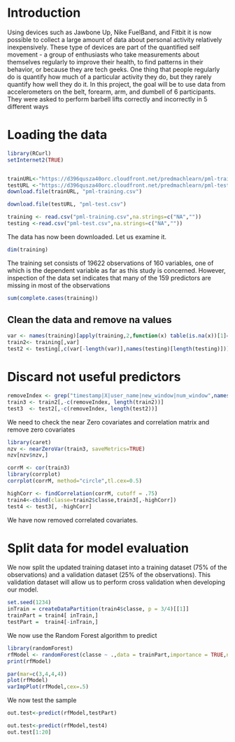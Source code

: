 # Introduction
Using devices such as Jawbone Up, Nike FuelBand, and Fitbit it is now possible to collect a large amount of data about personal activity relatively inexpensively. These type of devices are part of the quantified self movement - a group of enthusiasts who take measurements about themselves regularly to improve their health, to find patterns in their behavior, or because they are tech geeks. One thing that people regularly do is quantify how much of a particular activity they do, but they rarely quantify how well they do it. In this project, the goal will be to use data from accelerometers on the belt, forearm, arm, and dumbell of 6 participants. They were asked to perform barbell lifts correctly and incorrectly in 5 different ways


# Loading the data

```r

library(RCurl)
setInternet2(TRUE) 


trainURL<-"https://d396qusza40orc.cloudfront.net/predmachlearn/pml-training.csv"
testURL <-"https://d396qusza40orc.cloudfront.net/predmachlearn/pml-testing.csv"
download.file(trainURL, "pml-training.csv")

download.file(testURL, "pml-test.csv")

training <- read.csv("pml-training.csv",na.strings=c("NA",""))
testing <-read.csv("pml-test.csv",na.strings=c("NA",""))

```

The data has now been downloaded. Let us examine it.

```r
dim(training)
```

The training set consists of 19622 observations of 160 variables, one of which is the dependent variable as far as this study is concerned. However, inspection of the data set indicates that many of the 159 predictors are missing in most of the observations

```r
sum(complete.cases(training))
```

## Clean the data and remove na values

```r
var <- names(training)[apply(training,2,function(x) table(is.na(x))[1]==19622)]   
train2<- training[,var]
test2 <- testing[,c(var[-length(var)],names(testing)[length(testing)])]
```


# Discard not useful predictors

```r
removeIndex <- grep("timestamp|X|user_name|new_window|num_window",names(train2))
train3 <- train2[,-c(removeIndex, length(train2))]
test3  <- test2[,-c(removeIndex, length(test2))]
```

We need to check the near Zero covariates and correlation matrix  and remove zero covariates

```r
library(caret)
nzv <- nearZeroVar(train3, saveMetrics=TRUE)
nzv[nzv$nzv,]

corrM <- cor(train3)
library(corrplot)
corrplot(corrM, method="circle",tl.cex=0.5)

highCorr <- findCorrelation(corrM, cutoff = .75)
train4<-cbind(classe=train2$classe,train3[,-highCorr])    
test4 <- test3[, -highCorr]   
```

We have now removed correlated covariates.

# Split data for model evaluation

We now split the updated training dataset into a training dataset (75% of the observations) and a validation dataset (25% of the observations). This validation dataset will allow us to perform cross validation when developing our model.

```r
set.seed(1234)
inTrain = createDataPartition(train4$classe, p = 3/4)[[1]]
trainPart = train4[ inTrain,]
testPart =  train4[-inTrain,]
```


We now use the Random Forest algorithm to predict

```r
library(randomForest)
rfModel <- randomForest(classe ~ .,data = trainPart,importance = TRUE,ntrees = 500)
print(rfModel)

par(mar=c(3,4,4,4))                               
plot(rfModel)  
varImpPlot(rfModel,cex=.5)  

```


We now test the sample

```r
out.test<-predict(rfModel,testPart) 

out.test<-predict(rfModel,test4) 
out.test[1:20]

```






